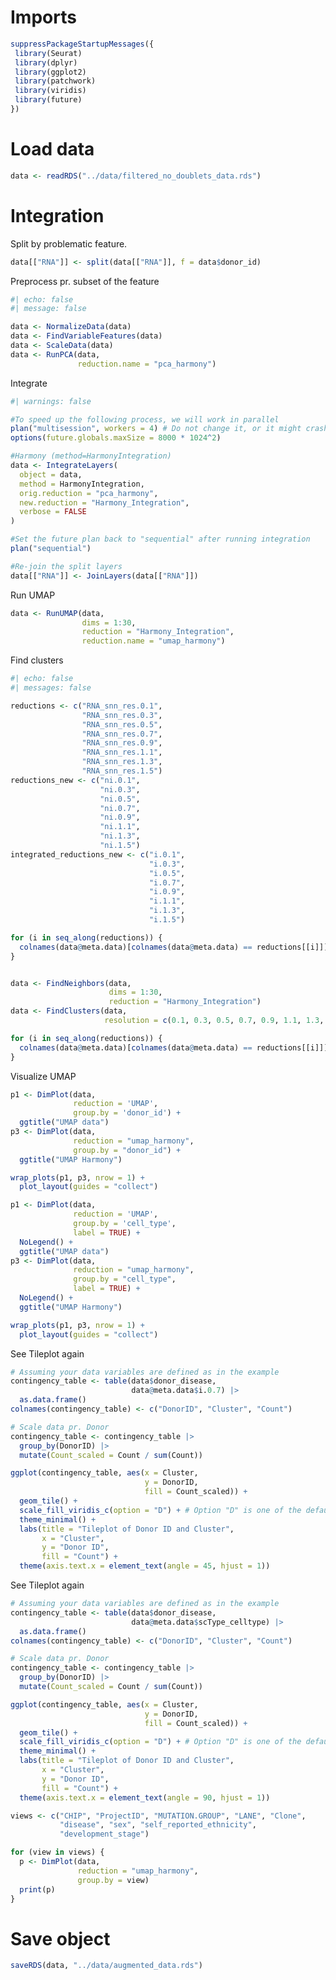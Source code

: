 # Imports
```r
suppressPackageStartupMessages({
 library(Seurat)
 library(dplyr)
 library(ggplot2)
 library(patchwork)
 library(viridis)
 library(future)
})
```

# Load data
```r
data <- readRDS("../data/filtered_no_doublets_data.rds")
```

# Integration
Split by problematic feature.
```r
data[["RNA"]] <- split(data[["RNA"]], f = data$donor_id)
```

Preprocess pr. subset of the feature
```r
#| echo: false
#| message: false

data <- NormalizeData(data)
data <- FindVariableFeatures(data)
data <- ScaleData(data)
data <- RunPCA(data,
               reduction.name = "pca_harmony")
```

Integrate
```r
#| warnings: false

#To speed up the following process, we will work in parallel
plan("multisession", workers = 4) # Do not change it, or it might crash.
options(future.globals.maxSize = 8000 * 1024^2)

#Harmony (method=HarmonyIntegration)
data <- IntegrateLayers(
  object = data,
  method = HarmonyIntegration,
  orig.reduction = "pca_harmony",
  new.reduction = "Harmony_Integration",
  verbose = FALSE
)

#Set the future plan back to "sequential" after running integration
plan("sequential")

#Re-join the split layers
data[["RNA"]] <- JoinLayers(data[["RNA"]])
```

Run UMAP
```r
data <- RunUMAP(data,
                dims = 1:30,
                reduction = "Harmony_Integration",
                reduction.name = "umap_harmony")
```

Find clusters
```r
#| echo: false
#| messages: false

reductions <- c("RNA_snn_res.0.1",                      
                "RNA_snn_res.0.3",                         
                "RNA_snn_res.0.5",                         
                "RNA_snn_res.0.7",                         
                "RNA_snn_res.0.9",                         
                "RNA_snn_res.1.1",                         
                "RNA_snn_res.1.3",                         
                "RNA_snn_res.1.5")
reductions_new <- c("ni.0.1",                      
                    "ni.0.3",                         
                    "ni.0.5",                         
                    "ni.0.7",                         
                    "ni.0.9",                         
                    "ni.1.1",                         
                    "ni.1.3",                         
                    "ni.1.5")
integrated_reductions_new <- c("i.0.1",                      
                               "i.0.3",                         
                               "i.0.5",                         
                               "i.0.7",                         
                               "i.0.9",                         
                               "i.1.1",                         
                               "i.1.3",                         
                               "i.1.5")

for (i in seq_along(reductions)) {
  colnames(data@meta.data)[colnames(data@meta.data) == reductions[[i]]] <- reductions_new[[i]]
}


data <- FindNeighbors(data,
                      dims = 1:30,
                      reduction = "Harmony_Integration")
data <- FindClusters(data,
                     resolution = c(0.1, 0.3, 0.5, 0.7, 0.9, 1.1, 1.3, 1.5))

for (i in seq_along(reductions)) {
  colnames(data@meta.data)[colnames(data@meta.data) == reductions[[i]]] <- integrated_reductions_new[[i]]
}
```

Visualize UMAP
```r
p1 <- DimPlot(data,
              reduction = 'UMAP',
              group.by = 'donor_id') +
  ggtitle("UMAP data")
p3 <- DimPlot(data,
              reduction = "umap_harmony",
              group.by = "donor_id") +
  ggtitle("UMAP Harmony")

wrap_plots(p1, p3, nrow = 1) +
  plot_layout(guides = "collect")
```

```r
p1 <- DimPlot(data,
              reduction = 'UMAP',
              group.by = 'cell_type',
              label = TRUE) +
  NoLegend() +
  ggtitle("UMAP data")
p3 <- DimPlot(data,
              reduction = "umap_harmony",
              group.by = "cell_type",
              label = TRUE) +
  NoLegend() +
  ggtitle("UMAP Harmony")

wrap_plots(p1, p3, nrow = 1) +
  plot_layout(guides = "collect")
```

See Tileplot again
```r
# Assuming your data variables are defined as in the example
contingency_table <- table(data$donor_disease,
                           data@meta.data$i.0.7) |>
  as.data.frame()
colnames(contingency_table) <- c("DonorID", "Cluster", "Count")

# Scale data pr. Donor
contingency_table <- contingency_table |>
  group_by(DonorID) |>
  mutate(Count_scaled = Count / sum(Count))

ggplot(contingency_table, aes(x = Cluster,
                              y = DonorID,
                              fill = Count_scaled)) +
  geom_tile() +
  scale_fill_viridis_c(option = "D") + # Option "D" is one of the default viridis color maps
  theme_minimal() +
  labs(title = "Tileplot of Donor ID and Cluster",
       x = "Cluster",
       y = "Donor ID",
       fill = "Count") +
  theme(axis.text.x = element_text(angle = 45, hjust = 1))
```

See Tileplot again
```r
# Assuming your data variables are defined as in the example
contingency_table <- table(data$donor_disease,
                           data@meta.data$scType_celltype) |>
  as.data.frame()
colnames(contingency_table) <- c("DonorID", "Cluster", "Count")

# Scale data pr. Donor
contingency_table <- contingency_table |>
  group_by(DonorID) |>
  mutate(Count_scaled = Count / sum(Count))

ggplot(contingency_table, aes(x = Cluster,
                              y = DonorID,
                              fill = Count_scaled)) +
  geom_tile() +
  scale_fill_viridis_c(option = "D") + # Option "D" is one of the default viridis color maps
  theme_minimal() +
  labs(title = "Tileplot of Donor ID and Cluster",
       x = "Cluster",
       y = "Donor ID",
       fill = "Count") +
  theme(axis.text.x = element_text(angle = 90, hjust = 1))
```

```r
views <- c("CHIP", "ProjectID", "MUTATION.GROUP", "LANE", "Clone",
           "disease", "sex", "self_reported_ethnicity",
           "development_stage")

for (view in views) {
  p <- DimPlot(data,
               reduction = "umap_harmony",
               group.by = view)
  print(p)
} 
```

# Save object
```r
saveRDS(data, "../data/augmented_data.rds")
```
